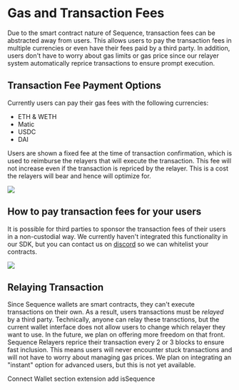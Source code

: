 # Gas and Transaction Fees

Due to the smart contract nature of Sequence, transaction fees can be abstracted away from users. This allows users to pay the transaction fees in multiple currencies or even have their fees paid by a third party. In addition, users don't have to worry about gas limits or gas price since our relayer system automatically reprice transactions to ensure prompt execution.

## Transaction Fee Payment Options 
Currently users can pay their gas fees with the following currencies:
- ETH & WETH
- Matic
- USDC
- DAI

Users are shown a fixed fee at the time of transaction confirmation, which is used to reimburse the relayers that will execute the transaction. This fee will not increase even if the transaction is repriced by the relayer. This is a cost the relayers will bear and hence will optimize for.

<div class="text--center">
  <img src="/img/sequence_fee_options.png" />
</div>

## How to pay transaction fees for your users
It is possible for third parties to sponsor the transaction fees of their users in a non-custodial way. We currently haven't integrated this functionality in our SDK, but you can contact us on [discord](https://chat.sequence.build/) so we can whitelist your contracts.

<div class="text--center">
  <img src="/img/sequence_free_fee.png" />
</div>

## Relaying Transaction
Since Sequence wallets are smart contracts, they can't execute transactions on their own. As a result, users transactions must be *relayed* by a third party. Technically, anyone can relay these transctions, but the current wallet interface does not allow users to change which relayer they want to use. In the future, we plan on offering more freedom on that front.
Sequence Relayers reprice their transaction every 2 or 3 blocks to ensure fast inclusion. This means users will never encounter stuck transactions and will not have to worry about managing gas prices. We plan on integrating an "instant" option for advanced users, but this is not yet available. 


Connect Wallet section
extension add isSequence
